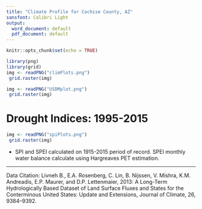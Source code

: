 ```yaml
---
title: "Climate Profile for Cochise County, AZ"
sansfont: Calibri Light
output:
  word_document: default
  pdf_document: default
---
```

```r
knitr::opts_chunk$set(echo = TRUE)
```
```r
library(png)
library(grid)
img <- readPNG("climPlots.png")
 grid.raster(img)
```
```r
img <- readPNG("USDMplot.png")
 grid.raster(img)
```
\newpage

# Drought Indices: 1995-2015

```r
img <- readPNG("spiPlots.png")
 grid.raster(img)
```
* SPI and SPEI calculated on 1915-2015 period of record. SPEI monthly water balance calculate using Hargreaves PET estimation. 


******
Data Citation: Livneh B., E.A. Rosenberg, C. Lin, B. Nijssen, V. Mishra, K.M. Andreadis, E.P. Maurer, and D.P. Lettenmaier, 2013: A Long-Term Hydrologically Based Dataset of Land Surface Fluxes and States for the Conterminous United States: Update and Extensions, Journal of Climate, 26, 9384–9392.


